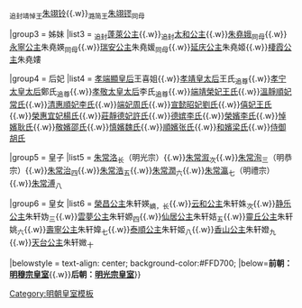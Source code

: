 {{Navbox
|name = 明神宗皇室
|title = [[明神宗]]皇室
|titlestyle = background-color:#FFD700;
|image =
|style = width:100%;text-align:center; 
|groupstyle = text-align:center; background-color:#FFD700;
|liststyle = text-align:center;
|state = {{{state<includeonly>|collapsed</includeonly>}}}
|group1 = 父母
|list1 = 穆宗莊皇帝[[明穆宗|朱载坖]]{{ww}}[[孝定皇太后]]李氏

|group2 = 兄弟
|list2 = <sub>追封宪怀太子</sub>[[朱翊釴]]{{.w}}<sub>追封靖悼王</sub>[[朱翊鈴 (明靖王)|朱翊铃]]{{.w}}<sub>潞简王</sub>[[朱翊镠]]<sub>同母</sub>

|group3 = 姊妹
|list3 = <sub>追封</sub>[[蓬萊公主]]{{.w}}<sub>追封</sub>[[太和公主 (明穆宗)|太和公主]]{{.w}}[[朱堯娥]]<sub>同母</sub>{{.w}}[[永寧公主 (明穆宗)|永寧公主]]朱堯媖<sub>同母</sub>{{.w}}[[瑞安公主]]朱堯媛<sub>同母</sub>{{.w}}[[延庆公主 (明穆宗)|延庆公主]]朱堯姬{{.w}}[[棲霞公主]]朱堯㜢

|group4 = 后妃
|list4 = [[孝端顯皇后]]王喜姐{{.w}}[[孝靖皇太后]]王氏<sub>追尊</sub>{{.w}}[[孝宁太皇太后]]鄭氏<sub>追尊</sub>{{.w}}[[孝敬太皇太后]]李氏<sub>追尊</sub>{{.w}}[[王榮妃 (明神宗)|端靖榮妃王氏]]{{.w}}[[常順妃 (明神宗)|溫靜順妃常氏]]{{.w}}[[李順妃 (明神宗)|清惠順妃李氏]]{{.w}}[[周端妃 (明神宗)|端妃周氏]]{{.w}}[[劉昭妃 (明神宗)|宣懿昭妃劉氏]]{{.w}}[[王僖妃 (明神宗)|僖妃王氏]]{{.w}}[[楊宜妃 (明神宗)|榮惠宜妃楊氏]]{{.w}}[[許德妃 (明神宗)|莊靜德妃許氏]]{{.w}}[[李德嬪 (明神宗)|德嫔李氏]]{{.w}}[[李榮嬪|榮嬪李氏]]{{.w}}[[耿悼嬪 (明神宗)|悼嬪耿氏]]{{.w}}[[邵敬嬪 (明神宗)|敬嬪邵氏]]{{.w}}[[魏慎嫔|慎嬪魏氏]]{{.w}}[[张顺嫔 (明神宗)|順嬪张氏]]{{.w}}[[梁和嬪|和嬪梁氏]]{{.w}}[[胡侍御 (明神宗)|侍御胡氏]]

|group5 = 皇子
|list5 = [[明光宗|朱常洛]]<sub>长</sub>（明光宗）{{.w}}[[朱常溆]]<sub>次</sub>{{.w}}[[朱常洵]]<sub>三</sub>（明恭宗）{{.w}}[[朱常治]]<sub>四</sub>{{.w}}[[朱常浩]]<sub>五</sub>{{.w}}[[朱常潤]]<sub>六</sub>{{.w}}[[朱常瀛]]<sub>七</sub>（明禮宗）{{.w}}[[朱常溥]]<sub>八</sub>

|group6 = 皇女
|list6 = [[榮昌公主]]朱轩媖<sub>嫡，长</sub>{{.w}}[[云和公主]]朱轩姝<sub>次</sub>{{.w}}[[静乐公主 (明神宗)|静乐公主]]朱轩妫<sub>三</sub>{{.w}}[[雲夢公主]]朱轩嫄<sub>四</sub>{{.w}}[[仙居公主]]朱轩姞<sub>五</sub>{{.w}}[[靈丘公主]]朱轩姚<sub>六</sub>{{.w}}[[壽寧公主]]朱轩媁<sub>七</sub>{{.w}}[[泰順公主]]朱轩姬<sub>八</sub>{{.w}}[[香山公主]]朱轩嬁<sub>九</sub>{{.w}}[[天台公主]]朱轩媺<sub>十</sub>

|belowstyle = text-align: center; background-color:#FFD700;
|below='''前朝：[[Template:明穆宗皇室|明穆宗皇室]]'''{{.w}}'''后朝：[[Template:明光宗皇室|明光宗皇室]]'''}}
<noinclude>
[[Category:明朝皇室模板]]
</noinclude>